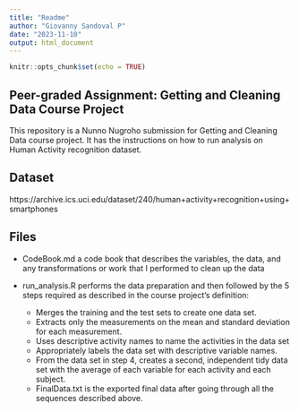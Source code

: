 ```yaml
---
title: "Readme"
author: "Giovanny Sandoval P"
date: "2023-11-10"
output: html_document
---
```


```r
knitr::opts_chunk$set(echo = TRUE)
```

## Peer-graded Assignment: Getting and Cleaning Data Course Project
This repository is a Nunno Nugroho submission for Getting and Cleaning Data course project. It has the instructions on how to run analysis on Human Activity recognition dataset.

## Dataset
https://archive.ics.uci.edu/dataset/240/human+activity+recognition+using+smartphones

## Files

* CodeBook.md a code book that describes the variables, the data, and any                transformations or work that I performed to clean up the data

* run_analysis.R performs the data preparation and then followed by the 5 steps          required as described in the course project’s definition:

    * Merges the training and the test sets to create one data set.
    * Extracts only the measurements on the mean and standard deviation for each             measurement.
    * Uses descriptive activity names to name the activities in the data set
    * Appropriately labels the data set with descriptive variable names.
    * From the data set in step 4, creates a second, independent tidy data set with the       average of each variable for each activity and each subject.
    * FinalData.txt is the exported final data after going through all the sequences         described above.